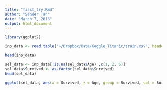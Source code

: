 ```yaml
---
title: "first_try.Rmd"
author: "Sander Tan"
date: "March 7, 2016"
output: html_document
---
```


```r
library(ggplot2)
```

```r
inp_data <- read.table("~/Dropbox/Data/Kaggle_Titanic/train.csv", header = T, sep = ",")

head(inp_data)

sel_data <- inp_data[!is.na(sel_data$Age) ,c(1, 2, 6)]
sel_data$Survived <- as.factor(sel_data$Survived)
head(sel_data)

ggplot(sel_data, aes(x = Survived, y = Age, group = Survived, col = Survived)) + geom_boxplot()

```

